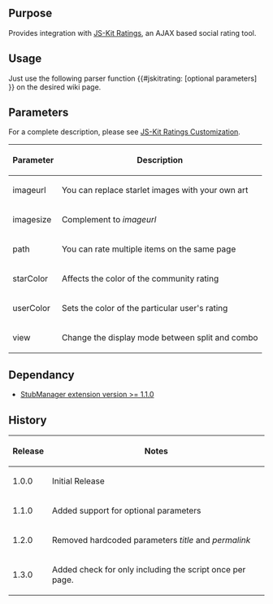 {{Extension
|name        = JSKitRating
|status      = beta
|author      = [[user:jldupont|Jean-Lou Dupont]]
|image       =
|version     = 1.3.0
|update      =
|mediawiki   = 1.11 (should work on other versions)
|download    = [http://mediawiki.googlecode.com/svn/trunk/extensions/JSKitRating/ SVN]
|readme      =
|changelog   = See SVN ($Id$)
|description = 
|parameters  =
|rights      =
|example     =
}}
== Purpose ==
Provides integration with [http://js-kit.com/ratings/ JS-Kit Ratings], an AJAX based social rating tool.

== Usage ==
Just use the following parser function <nowiki>{{#jskitrating: [optional parameters] }}</nowiki> on the desired wiki page.

== Parameters ==
For a complete description, please see [http://js-kit.com/ratings/custom.html JS-Kit Ratings Customization].
{|border=1 class='sortable'
! Parameter !! Description
|-
| imageurl  || You can replace starlet images with your own art
|-
| imagesize || Complement to ''imageurl''
|-
| path      || You can rate multiple items on the same page
|-
| starColor || Affects the color of the community rating
|-
| userColor || Sets the color of the particular user's rating
|-
| view      || Change the display mode between split and combo
|}

<!--{{
== Example ==
[[{{FULLPAGENAMEE}}/Tests]]
}}-->

== Dependancy ==
* [[Extension:StubManager|StubManager extension version >= 1.1.0 ]]
{{Pear|JSKitRating}}

== History ==
{|border=1
! Release !! Notes
|-
| 1.0.0 || Initial Release
|-
| 1.1.0 || Added support for optional parameters
|-
| 1.2.0 || Removed hardcoded parameters ''title'' and ''permalink''
|-
| 1.3.0 || Added check for only including the script once per page.
|}
